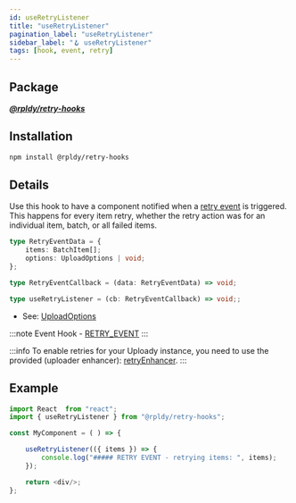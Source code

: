 ```yaml
---
id: useRetryListener
title: "useRetryListener"
pagination_label: "useRetryListener"
sidebar_label: "🪝 useRetryListener"
tags: [hook, event, retry]
---
```


## Package

**_[@rpldy/retry-hooks](../../../packages/rpldy-retry-hooks)_**

## Installation

```bash npm2yarn
npm install @rpldy/retry-hooks
```

## Details

Use this hook to have a component notified when a [retry event](../../events#retryEvent) is triggered.
This happens for every item retry, whether the retry action was for an individual item, batch, or all failed items.

```typescript
type RetryEventData = {
    items: BatchItem[];
    options: UploadOptions | void;
};

type RetryEventCallback = (data: RetryEventData) => void;

type useRetryListener = (cb: RetryEventCallback) => void;;
```

- See: [UploadOptions](../../types#uploadoptions)

:::note
Event Hook - [RETRY_EVENT](../../events#retryEvent)
:::

:::info
To enable retries for your Uploady instance,
you need to use the provided (uploader enhancer): [retryEnhancer](../../enhancers/retryEnhancer).
:::

## Example

```javascript
import React  from "react";
import { useRetryListener } from "@rpldy/retry-hooks";

const MyComponent = ( ) => {

    useRetryListener(({ items }) => {
        console.log("##### RETRY EVENT - retrying items: ", items);
    });

    return <div/>;
};
```
